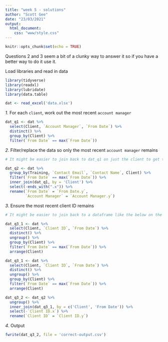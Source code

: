 ```yaml
---
title: "week 5 - solutions"
author: "Scott Gee"
date: "23/03/2021"
output: 
  html_document:
    css: "www/style.css"
---
```


```r
knitr::opts_chunk$set(echo = TRUE)
```

<script src="www/hideOutput.js"></script>

Questions 2 and 3 seem a bit of a clunky way to answer it so if you have a better way to do it use it.

Load libraries and read in data
<div class="fold s">
```r
library(tidyverse)
library(readxl)
library(lubridate)
library(data.table)

dat <- read_excel('data.xlsx')
```
</div>
*1*. For each `client`, work out the most recent `account manager`
<div class="fold s">
```r
dat_q1 <- dat %>%
  select(Client, `Account Manager`, `From Date`) %>% 
  distinct() %>% 
  group_by(Client) %>% 
  filter(`From Date` == max(`From Date`))
```
</div>
*2*. Filter/replace the data so only the most recent `account manager` remains

<div class="fold h">
```r
# It might be easier to join back to dat_q1 on just the client to get the latest account manager
```
</div>

<div class="fold s">
```r
dat_q2 <- dat %>% 
  group_by(Training, `Contact Email`, `Contact Name`, Client) %>% 
  filter(`From Date` == max(`From Date`)) %>% 
  inner_join(dat_q1, by = 'Client') %>% 
  select(-ends_with(".x")) %>% 
  rename(`From Date` = `From Date.y`,
         `Account Manager` = `Account Manager.y`)
```
</div>
*3*. Ensure the most recent client ID remains

<div class="fold h">
```r
# It might be easier to join back to a dataframe like the below on the client/from date like 

dat_q3_1 <- dat %>% 
  select(Client, `Client ID`, `From Date`) %>% 
  distinct() %>% 
  ungroup() %>% 
  group_by(Client) %>% 
  filter(`From Date` == max(`From Date`)) %>% 
  arrange(Client)
```
</div>


<div class="fold s">
```r
dat_q3_1 <- dat %>% 
  select(Client, `Client ID`, `From Date`) %>% 
  distinct() %>% 
  ungroup() %>% 
  group_by(Client) %>% 
  filter(`From Date` == max(`From Date`)) %>% 
  arrange(Client)

dat_q3_2 <- dat_q2 %>% 
  ungroup() %>% 
  inner_join(dat_q3_1, by = c('Client', 'From Date')) %>% 
  select(-`Client ID.x`) %>% 
  rename(`Client ID` = `Client ID.y`)

```
</div>

*4*. Output
<div class="fold s">
```r
fwrite(dat_q3_2, file = 'correct-output.csv')
```


